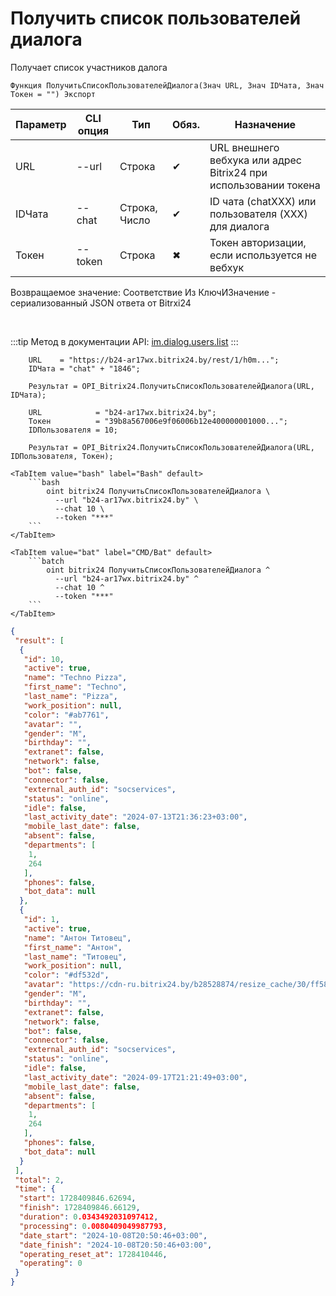 ﻿---
sidebar_position: 15
---


# Получить список пользователей диалога
 Получает список участников далога



`Функция ПолучитьСписокПользователейДиалога(Знач URL, Знач IDЧата, Знач Токен = "") Экспорт`

  | Параметр | CLI опция | Тип | Обяз. | Назначение |
  |-|-|-|-|-|
  | URL | --url | Строка | &#x2714; | URL внешнего вебхука или адрес Bitrix24 при использовании токена |
  | IDЧата | --chat | Строка, Число | &#x2714; | ID чата (chatXXX) или пользователя (XXX) для диалога |
  | Токен | --token | Строка | &#x2716; | Токен авторизации, если используется не вебхук |

  
  Возвращаемое значение:   Соответствие Из КлючИЗначение - сериализованный JSON ответа от Bitrxi24

<br/>

:::tip
Метод в документации API: [im.dialog.users.list](https://dev.1c-bitrix.ru/learning/course/?COURSE_ID=93&LESSON_ID=23800)
:::
<br/>



```bsl title="Пример использования для 1С:Предприятие/OneScript"
    URL    = "https://b24-ar17wx.bitrix24.by/rest/1/h0m...";
    IDЧата = "chat" + "1846";

    Результат = OPI_Bitrix24.ПолучитьСписокПользователейДиалога(URL, IDЧата);

    URL            = "b24-ar17wx.bitrix24.by";
    Токен          = "39b8a567006e9f06006b12e400000001000...";
    IDПользователя = 10;

    Результат = OPI_Bitrix24.ПолучитьСписокПользователейДиалога(URL, IDПользователя, Токен);
```
    

 <Tabs>
  
    <TabItem value="bash" label="Bash" default>
        ```bash
            oint bitrix24 ПолучитьСписокПользователейДиалога \
              --url "b24-ar17wx.bitrix24.by" \
              --chat 10 \
              --token "***"
        ```
    </TabItem>
  
    <TabItem value="bat" label="CMD/Bat" default>
        ```batch
            oint bitrix24 ПолучитьСписокПользователейДиалога ^
              --url "b24-ar17wx.bitrix24.by" ^
              --chat 10 ^
              --token "***"
        ```
    </TabItem>
</Tabs>


```json title="Результат"
{
 "result": [
  {
   "id": 10,
   "active": true,
   "name": "Techno Pizza",
   "first_name": "Techno",
   "last_name": "Pizza",
   "work_position": null,
   "color": "#ab7761",
   "avatar": "",
   "gender": "M",
   "birthday": "",
   "extranet": false,
   "network": false,
   "bot": false,
   "connector": false,
   "external_auth_id": "socservices",
   "status": "online",
   "idle": false,
   "last_activity_date": "2024-07-13T21:36:23+03:00",
   "mobile_last_date": false,
   "absent": false,
   "departments": [
    1,
    264
   ],
   "phones": false,
   "bot_data": null
  },
  {
   "id": 1,
   "active": true,
   "name": "Антон Титовец",
   "first_name": "Антон",
   "last_name": "Титовец",
   "work_position": null,
   "color": "#df532d",
   "avatar": "https://cdn-ru.bitrix24.by/b28528874/resize_cache/30/ff58db95aecdfa09ae61b51b5fd8f63f/main/d7e/d7e99cf556e4ab676463dae2c00ddfbb/a7e0af6899300e3c684caeca5c334d81.jpg",
   "gender": "M",
   "birthday": "",
   "extranet": false,
   "network": false,
   "bot": false,
   "connector": false,
   "external_auth_id": "socservices",
   "status": "online",
   "idle": false,
   "last_activity_date": "2024-09-17T21:21:49+03:00",
   "mobile_last_date": false,
   "absent": false,
   "departments": [
    1,
    264
   ],
   "phones": false,
   "bot_data": null
  }
 ],
 "total": 2,
 "time": {
  "start": 1728409846.62694,
  "finish": 1728409846.66129,
  "duration": 0.0343492031097412,
  "processing": 0.0080409049987793,
  "date_start": "2024-10-08T20:50:46+03:00",
  "date_finish": "2024-10-08T20:50:46+03:00",
  "operating_reset_at": 1728410446,
  "operating": 0
 }
}
```
